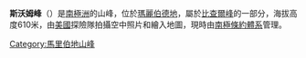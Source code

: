 {{coord|76|29|S|146|20|W|display=title}}

'''斯沃姆峰'''（{{lang-en|Swarm Peak}}）是[[南極洲|南極洲]]的山峰，位於[[瑪麗伯德地|瑪麗伯德地]]，屬於[[比查爾峰|比查爾峰]]的一部分，海拔高度610米，由[[美國|美國]]探險隊拍攝空中照片和繪入地圖，現時由[[南極條約體系|南極條約體系]]管理。

{{DEFAULTSORT:Swarm Peak}}
[[Category:馬里伯地山峰|Category:馬里伯地山峰]]


{{MarieByrdLand-geo-stub}}